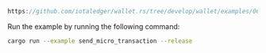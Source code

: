 
<DotEnvWarning />

```rust reference
https://github.com/iotaledger/wallet.rs/tree/develop/wallet/examples/06_send_micro_transaction.rs
```

Run the example by running the following command:

```bash
cargo run --example send_micro_transaction --release
```